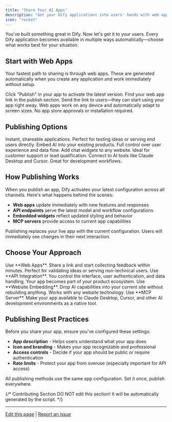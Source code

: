 ```yaml
---
title: "Share Your AI Apps"
description: "Get your Dify applications into users' hands with web apps, APIs, embeds, and integrations"
icon: "rocket"
---
```


You've built something great in Dify. Now let's get it to your users. Every Dify application becomes available in multiple ways automatically—choose what works best for your situation.

## Start with Web Apps

Your fastest path to sharing is through web apps. These are generated automatically when you create any application and work immediately without setup.

<Steps>
  <Step title="Hit Publish">
    Click "Publish" in your app to activate the latest version.
  </Step>
  <Step title="Copy the URL">
    Find your web app link in the publish section.
  </Step>
  <Step title="Share immediately">
    Send the link to users—they can start using your app right away.
  </Step>
</Steps>

<Tip>
Web apps work on any device and automatically adapt to screen sizes. No app store approvals or installation required.
</Tip>

## Publishing Options

<CardGroup cols={2}>
  <Card title="Web Apps" icon="globe" href="chatflow-webapp">
    Instant, shareable applications. Perfect for testing ideas or serving end users directly.
  </Card>
  <Card title="API Integration" icon="code" href="developing-with-apis">
    Embed AI into your existing products. Full control over user experience and data flow.
  </Card>
  <Card title="Website Embedding" icon="window" href="embedding-in-websites">
    Add chat widgets to any website. Ideal for customer support or lead qualification.
  </Card>
  <Card title="MCP Server" icon="plug" href="publish-mcp">
    Connect to AI tools like Claude Desktop and Cursor. Great for development workflows.
  </Card>
</CardGroup>

## How Publishing Works

When you publish an app, Dify activates your latest configuration across all channels. Here's what happens behind the scenes:

- **Web apps** update immediately with new features and responses
- **API endpoints** serve the latest model and workflow configurations  
- **Embedded widgets** reflect updated styling and behavior
- **MCP servers** provide access to current app capabilities

<Warning>
Publishing replaces your live app with the current configuration. Users will immediately see changes in their next interaction.
</Warning>

## Choose Your Approach

<AccordionGroup>
  <Accordion title="I want immediate user feedback">
    Use **Web Apps**. Share a link and start collecting feedback within minutes. Perfect for validating ideas or serving non-technical users.
  </Accordion>
  
  <Accordion title="I'm building a product">
    Use **API Integration**. You control the interface, user authentication, and data handling. Your app becomes part of your product ecosystem.
  </Accordion>
  
  <Accordion title="I have an existing website">
    Use **Website Embedding**. Drop AI capabilities into your current site without rebuilding anything. Works with any website technology.
  </Accordion>
  
  <Accordion title="I want to extend AI tools">
    Use **MCP Server**. Make your app available to Claude Desktop, Cursor, and other AI development environments as a native tool.
  </Accordion>
</AccordionGroup>

## Publishing Best Practices

Before you share your app, ensure you've configured these settings:

- **App description** - Helps users understand what your app does
- **Icon and branding** - Makes your app recognizable and professional
- **Access controls** - Decide if your app should be public or require authentication
- **Rate limits** - Protect your app from overuse (especially important for API access)

<Check>
All publishing methods use the same app configuration. Set it once, publish everywhere.
</Check>

{/*
Contributing Section
DO NOT edit this section!
It will be automatically generated by the script.
*/}

---

[Edit this page](https://github.com/langgenius/dify-docs/edit/main/en/guides/application-publishing/README.mdx) | [Report an issue](https://github.com/langgenius/dify-docs/issues/new?template=docs.yml)

